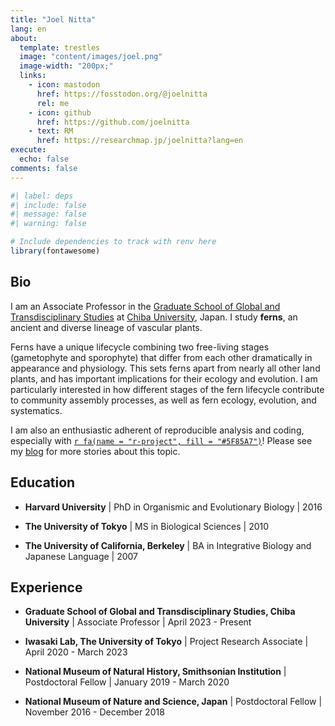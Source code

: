 ```yaml
---
title: "Joel Nitta"
lang: en
about:
  template: trestles
  image: "content/images/joel.png"
  image-width: "200px;"
  links:
    - icon: mastodon
      href: https://fosstodon.org/@joelnitta
      rel: me
    - icon: github
      href: https://github.com/joelnitta
    - text: RM
      href: https://researchmap.jp/joelnitta?lang=en
execute:
  echo: false
comments: false
---
```


```r
#| label: deps
#| include: false
#| message: false
#| warning: false

# Include dependencies to track with renv here
library(fontawesome)
```

:::{.column-body-outset}

## Bio

I am an Associate Professor in the [Graduate School of Global and Transdisciplinary Studies](https://www.las.chiba-u.jp/transdisciplinary/english/index.html) at [Chiba University](https://www.chiba-u.ac.jp/e/index.html), Japan. I study **ferns**, an ancient and diverse lineage of vascular plants.

Ferns have a unique lifecycle combining two free-living stages (gametophyte and sporophyte) that differ from each other dramatically in appearance and physiology. This sets ferns apart from nearly all other land plants, and has important implications for their ecology and evolution. I am particularly interested in how different stages of the fern lifecycle contribute to community assembly processes, as well as fern ecology, evolution, and systematics.

I am also an enthusiastic adherent of reproducible analysis and coding, especially with [`r fa(name = "r-project", fill = "#5F85A7")`](https://www.r-project.org/)! Please see my [blog](blog.html) for more stories about this topic.

## Education

- **Harvard University** | PhD in Organismic and Evolutionary Biology | 2016

- **The University of Tokyo** | MS in Biological Sciences | 2010

- **The University of California, Berkeley** | BA in Integrative Biology and Japanese Language | 2007

## Experience

- **Graduate School of Global and Transdisciplinary Studies, Chiba University** | Associate Professor | April 2023 - Present

- **Iwasaki Lab, The University of Tokyo** | Project Research Associate | April 2020 - March 2023

- **National Museum of Natural History, Smithsonian Institution** | Postdoctoral Fellow | January 2019 - March 2020

- **National Museum of Nature and Science, Japan** | Postdoctoral Fellow | November 2016 - December 2018

:::
